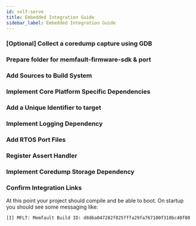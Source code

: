 ```yaml
---
id: self-serve
title: Embedded Integration Guide
sidebar_label: Embedded Integration Guide
---
```



### [Optional] Collect a coredump capture using GDB

<TryFlow />

### Prepare folder for memfault-firmware-sdk & port

<CloneSdk />

### Add Sources to Build System

<AddSources />

### Implement Core Platform Specific Dependencies

<CorePlatformDependencies />

### Add a Unique Identifier to target

<AddBuildId />

### Implement Logging Dependency

<LoggingDependency />

### Add RTOS Port Files

<RtosPorts />

### Register Assert Handler

<RegisterAssert />

### Implement Coredump Storage Dependency

<CoredumpDependency />

### Confirm Integration Links

At this point your project should compile and be able to boot. On startup you
should see some messaging like:

```
[I] MFLT: Memfault Build ID: d8d6a047282f025fffa29fa767100f310bc40f80
```

